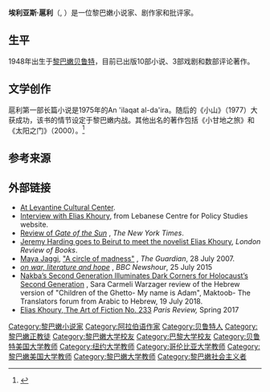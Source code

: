 {{Infobox person
| name          = 埃利亚斯·扈利<br>Elias Khoury
| image         = "Europe Meets the Arab World with Elias Khoury and Jocelynne Cesari" at Boston University.jpg
| caption       = 在[[波士顿大学|波士顿大学]]演讲
| birth_date    = {{birth year and age|1948}}
| birth_place   = {{LEB}}[[贝鲁特|贝鲁特]]
| nationality   = {{LEB}}
| education     = [[黎巴嫩大学|黎巴嫩大学]]<br>[[巴黎大学|巴黎大学]]
| notable_works = 《太阳之门》
}}
'''埃利亚斯·扈利'''（{{lang-ar|إلياس خوري}}, {{bd|1948年||}}）是一位黎巴嫩小说家、剧作家和批评家。

==生平==
1948年出生于[[黎巴嫩|黎巴嫩]][[贝鲁特|贝鲁特]]，目前已出版10部小说、3部戏剧和数部评论著作。

==文学创作==
扈利第一部长篇小说是1975年的An 'ilaqat al-da'ira。随后的《小山》（1977）大获成功，该书的情节设定于黎巴嫩内战。其他出名的著作包括《小甘地之旅》和《太阳之门》（2000）。<ref name=":05">{{Cite journal|last=Allen|first=Roger|last2=al-Baze'i|first2=Sa'd|date=1993|title=Thaqafah al-sahra': Dirasah fi adab al-jazirah al-'Arabiyyah al-mu'asir|url=https://archive.org/details/sim_world-literature-today_winter-1993_67_1/page/225|journal=World Literature Today|volume=67|issue=1|pages=225|doi=10.2307/40149019|issn=0196-3570|jstor=40149019}}</ref>

==参考来源==
{{reflist}}

==外部链接==
*[http://www.levantinecenter.org/center/whos-who At Levantine Cultural Center]{{Wayback|url=http://www.levantinecenter.org/center/whos-who |date=20081020063530 }}.
*[https://web.archive.org/web/20050525054213/http://www.lcps-lebanon.org/pub/breview/br5/khourybr5.html Interview with Elias Khoury], from Lebanese Centre for Policy Studies website.
*[https://www.nytimes.com/2006/01/15/books/review/15adams.html?ex=1294981200&en=21923fce6e844a54&ei=5090&partner=rssuserland&emc=rss Review of ''Gate of the Sun''] {{Wayback|url=https://www.nytimes.com/2006/01/15/books/review/15adams.html?ex=1294981200&en=21923fce6e844a54&ei=5090&partner=rssuserland&emc=rss |date=20140104051523 }}, ''The New York Times''.
*[http://www.lrb.co.uk/v28/n22/hard01_.html Jeremy Harding goes to Beirut to meet the novelist Elias Khoury]{{Wayback|url=http://www.lrb.co.uk/v28/n22/hard01_.html |date=20090418035629 }}, ''London Review of Books''.
*[[Maya_Jaggi|Maya Jaggi]], [http://books.guardian.co.uk/review/story/0,,2136141,00.html "A circle of madness"] {{Wayback|url=http://books.guardian.co.uk/review/story/0,,2136141,00.html |date=20080725011811 }}, ''The Guardian'', 28 July 2007.
*[http://www.bbc.co.uk/programmes/p02y0yfm ''on war, literature and hope''] {{Wayback|url=http://www.bbc.co.uk/programmes/p02y0yfm |date=20150730053901 }}, ''BBC Newshour'', 25 July 2015
* [http://maktoobooks.com/nakbas-second-generation-illuminates-dark-corners-holoucausts-second-generation/ Nakba’s Second Generation Illuminates Dark Corners for Holocaust’s Second Generation] {{Wayback|url=http://maktoobooks.com/nakbas-second-generation-illuminates-dark-corners-holoucausts-second-generation/ |date=20180815200724 }}, Sara Carmeli Warzager review of the Hebrew version of "Children of the Ghetto- My name is Adam", Maktoob- The Translators forum from Arabic to Hebrew, 19 July 2018.
*[https://www.theparisreview.org/interviews/6940/elias-khoury-the-art-of-fiction-no-233-elias-khoury Elias Khoury, The Art of Fiction No. 233] {{Wayback|url=https://www.theparisreview.org/interviews/6940/elias-khoury-the-art-of-fiction-no-233-elias-khoury |date=20200202173210 }} ''Paris Review,'' Spring 2017

{{Authority control}}
{{DEFAULTSORT:Khoury, Elias}}
[[Category:黎巴嫩小说家|Category:黎巴嫩小说家]]
[[Category:阿拉伯语作家|Category:阿拉伯语作家]]
[[Category:贝鲁特人|Category:贝鲁特人]]
[[Category:黎巴嫩正教徒|Category:黎巴嫩正教徒]]
[[Category:黎巴嫩大学校友|Category:黎巴嫩大学校友]]
[[Category:巴黎大学校友|Category:巴黎大学校友]]
[[Category:贝鲁特美国大学教师|Category:贝鲁特美国大学教师]]
[[Category:纽约大学教师|Category:纽约大学教师]]
[[Category:哥伦比亚大学教师|Category:哥伦比亚大学教师]]
[[Category:黎巴嫩美国大学教师|Category:黎巴嫩美国大学教师]]
[[Category:黎巴嫩大学教师|Category:黎巴嫩大学教师]]
[[Category:黎巴嫩社会主义者|Category:黎巴嫩社会主义者]]
